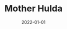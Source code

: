 ---
cover: "./mother.PNG"
date: "2022-01-01"
title: "Mother Hulda"
defer: false
slug: "/mother"
areas:
  -  .

---